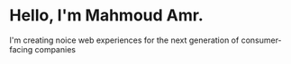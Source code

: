 # Hello, I'm Mahmoud Amr.

I'm creating noice web experiences for the next generation of consumer-facing companies
